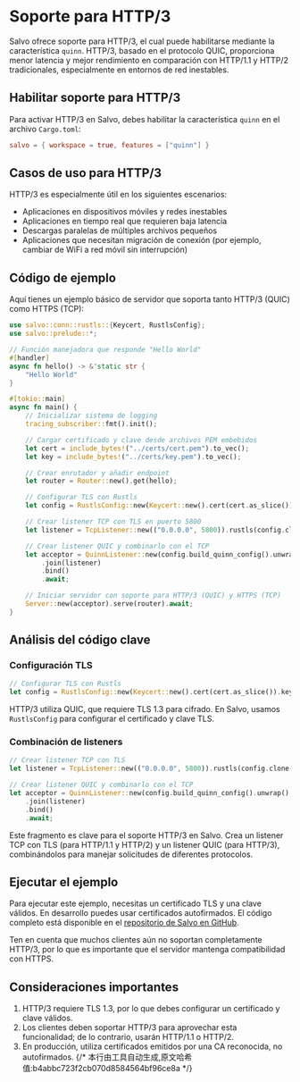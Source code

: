 # Soporte para HTTP/3

Salvo ofrece soporte para HTTP/3, el cual puede habilitarse mediante la característica `quinn`. HTTP/3, basado en el protocolo QUIC, proporciona menor latencia y mejor rendimiento en comparación con HTTP/1.1 y HTTP/2 tradicionales, especialmente en entornos de red inestables.

## Habilitar soporte para HTTP/3

Para activar HTTP/3 en Salvo, debes habilitar la característica `quinn` en el archivo `Cargo.toml`:

```toml
salvo = { workspace = true, features = ["quinn"] }
```

## Casos de uso para HTTP/3

HTTP/3 es especialmente útil en los siguientes escenarios:

- Aplicaciones en dispositivos móviles y redes inestables
- Aplicaciones en tiempo real que requieren baja latencia
- Descargas paralelas de múltiples archivos pequeños
- Aplicaciones que necesitan migración de conexión (por ejemplo, cambiar de WiFi a red móvil sin interrupción)

## Código de ejemplo

Aquí tienes un ejemplo básico de servidor que soporta tanto HTTP/3 (QUIC) como HTTPS (TCP):

```rust
use salvo::conn::rustls::{Keycert, RustlsConfig};
use salvo::prelude::*;

// Función manejadora que responde "Hello World"
#[handler]
async fn hello() -> &'static str {
    "Hello World"
}

#[tokio::main]
async fn main() {
    // Inicializar sistema de logging
    tracing_subscriber::fmt().init();

    // Cargar certificado y clave desde archivos PEM embebidos
    let cert = include_bytes!("../certs/cert.pem").to_vec();
    let key = include_bytes!("../certs/key.pem").to_vec();

    // Crear enrutador y añadir endpoint
    let router = Router::new().get(hello);

    // Configurar TLS con Rustls
    let config = RustlsConfig::new(Keycert::new().cert(cert.as_slice()).key(key.as_slice()));

    // Crear listener TCP con TLS en puerto 5800
    let listener = TcpListener::new(("0.0.0.0", 5800)).rustls(config.clone());

    // Crear listener QUIC y combinarlo con el TCP
    let acceptor = QuinnListener::new(config.build_quinn_config().unwrap(), ("0.0.0.0", 5800))
        .join(listener)
        .bind()
        .await;

    // Iniciar servidor con soporte para HTTP/3 (QUIC) y HTTPS (TCP)
    Server::new(acceptor).serve(router).await;
}
```

## Análisis del código clave

### Configuración TLS

```rust
// Configurar TLS con Rustls
let config = RustlsConfig::new(Keycert::new().cert(cert.as_slice()).key(key.as_slice()));
```

HTTP/3 utiliza QUIC, que requiere TLS 1.3 para cifrado. En Salvo, usamos `RustlsConfig` para configurar el certificado y clave TLS.

### Combinación de listeners

```rust
// Crear listener TCP con TLS
let listener = TcpListener::new(("0.0.0.0", 5800)).rustls(config.clone());

// Crear listener QUIC y combinarlo con el TCP
let acceptor = QuinnListener::new(config.build_quinn_config().unwrap(), ("0.0.0.0", 5800))
    .join(listener)
    .bind()
    .await;
```

Este fragmento es clave para el soporte HTTP/3 en Salvo. Crea un listener TCP con TLS (para HTTP/1.1 y HTTP/2) y un listener QUIC (para HTTP/3), combinándolos para manejar solicitudes de diferentes protocolos.

## Ejecutar el ejemplo

Para ejecutar este ejemplo, necesitas un certificado TLS y una clave válidos. En desarrollo puedes usar certificados autofirmados. El código completo está disponible en el [repositorio de Salvo en GitHub](https://github.com/salvo-rs/salvo/tree/main/examples/hello-h3).

Ten en cuenta que muchos clientes aún no soportan completamente HTTP/3, por lo que es importante que el servidor mantenga compatibilidad con HTTPS.

## Consideraciones importantes

1. HTTP/3 requiere TLS 1.3, por lo que debes configurar un certificado y clave válidos.
2. Los clientes deben soportar HTTP/3 para aprovechar esta funcionalidad; de lo contrario, usarán HTTP/1.1 o HTTP/2.
3. En producción, utiliza certificados emitidos por una CA reconocida, no autofirmados.
{/* 本行由工具自动生成,原文哈希值:b4abbc723f2cb070d8584564bf96ce8a */}